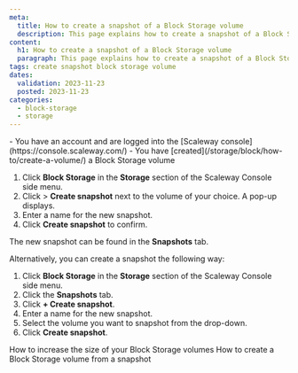 ```yaml
---
meta:
  title: How to create a snapshot of a Block Storage volume
  description: This page explains how to create a snapshot of a Block Storage volume
content:
  h1: How to create a snapshot of a Block Storage volume
  paragraph: This page explains how to create a snapshot of a Block Storage volume
tags: create snapshot block storage volume
dates:
  validation: 2023-11-23
  posted: 2023-11-23
categories:
  - block-storage
  - storage
---
```


<Macro id="iam-requirements" />

<Message type="requirement">
  - You have an account and are logged into the [Scaleway console](https://console.scaleway.com/)
  - You have [created](/storage/block/how-to/create-a-volume/) a Block Storage volume
</Message>

1. Click **Block Storage** in the **Storage** section of the Scaleway Console side menu.
2. Click <Icon name="more" /> > **Create snapshot** next to the volume of your choice. A pop-up displays.
3. Enter a name for the new snapshot.
4. Click **Create snapshot** to confirm.

The new snapshot can be found in the **Snapshots** tab.

Alternatively, you can create a snapshot the following way:

1. Click **Block Storage** in the **Storage** section of the Scaleway Console side menu.
2. Click the **Snapshots** tab.
3. Click **+ Create snapshot**.
4. Enter a name for the new snapshot.
5. Select the volume you want to snapshot from the drop-down.
6. Click **Create snapshot**.


<Navigation title="See also">
  <PreviousButton to="/storage/block/how-to/increase-block-volume/">How to increase the size of your Block Storage volumes</PreviousButton>
  <NextButton to="/storage/block/how-to/create-volume-from-snapshot/">How to create a Block Storage volume from a snapshot</NextButton>
</Navigation>